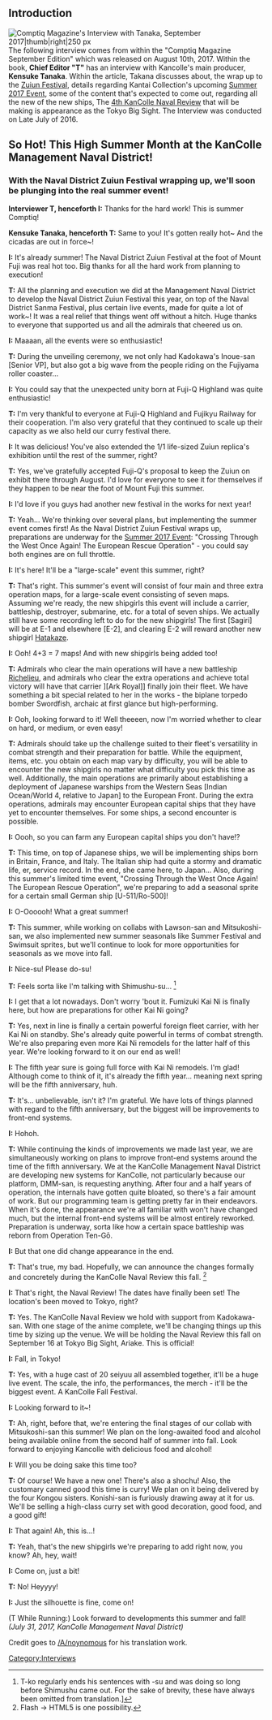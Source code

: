 ==Introduction==
[[File: Comtiq_Interview_2017.jpg|Comptiq Magazine's Interview with Tanaka, September 2017|thumb|right|250 px]]
The following interview comes from within the "Comptiq Magazine September Edition" which was released on August 10th, 2017. Within the book, '''Chief Editor "T"''' has an interview with Kancolle's main producer, '''Kensuke Tanaka'''. Within the article, Takana discusses about, the wrap up to the [[Zuiun Festival]], details regarding Kantai Collection's upcoming [[Summer 2017 Event]], some of the content that's expected to come out, regarding all the new of the new ships, The [[KanColle Naval Review|4th KanColle Naval Review]] that will be making is appearance as the Tokyo Big Sight. The Interview was conducted on Late July of 2016.

==So Hot! This High Summer Month at the KanColle Management Naval District!==

===With the Naval District Zuiun Festival wrapping up, we'll soon be plunging into the real summer event!===

'''Interviewer T, henceforth I:''' Thanks for the hard work! This is summer Comptiq!

'''Kensuke Tanaka, henceforth T:''' Same to you! It's gotten really hot~ And the cicadas are out in force~!

'''I:''' It's already summer! The Naval District Zuiun Festival at the foot of Mount Fuji was real hot too. Big thanks for all the hard work from planning to execution!

'''T:''' All the planning and execution we did at the Management Naval District to develop the Naval District Zuiun Festival this year, on top of the Naval District Sanma Festival, plus certain live events, made for quite a lot of work~! It was a real relief that things went off without a hitch. Huge thanks to everyone that supported us and all the admirals that cheered us on.
 
'''I:''' Maaaan, all the events were so enthusiastic!

'''T:''' During the unveiling ceremony, we not only had Kadokawa's Inoue-san [Senior VP], but also got a big wave from the people riding on the Fujiyama roller coaster...

'''I:''' You could say that the unexpected unity born at Fuji-Q Highland was quite enthusiastic!

'''T:''' I'm very thankful to everyone at Fuji-Q Highland and Fujikyu Railway for their cooperation. I'm also very grateful that they continued to scale up their capacity as we also held our curry festival there.

'''I:''' It was delicious! You've also extended the 1/1 life-sized Zuiun replica's exhibition until the rest of the summer, right?

'''T:''' Yes, we've gratefully accepted Fuji-Q's proposal to keep the Zuiun on exhibit there through August. I'd love for everyone to see it for themselves if they happen to be near the foot of Mount Fuji this summer.
 
'''I:''' I'd love if you guys had another new festival in the works for next year!

'''T:''' Yeah... We're thinking over several plans, but implementing the summer event comes first! As the Naval District Zuiun Festival wraps up, preparations are underway for the [[Summer 2017 Event]]: "Crossing Through the West Once Again! The European Rescue Operation" - you could say both engines are on full throttle.

'''I:''' It's here! It'll be a "large-scale" event this summer, right?

'''T:''' That's right. This summer's event will consist of four main and three extra operation maps, for a large-scale event consisting of seven maps. Assuming we're ready, the new shipgirls this event will include a carrier, battleship, destroyer, submarine, etc. for a total of seven ships. We actually still have some recording left to do for the new shipgirls! The first [Sagiri] will be at E-1 and elsewhere [E-2], and clearing E-2 will reward another new shipgirl [[Hatakaze]].

'''I:''' Ooh! 4+3 = 7 maps! And with new shipgirls being added too!
 
'''T:''' Admirals who clear the main operations will have a new battleship [[Richelieu]], and admirals who clear the extra operations and achieve total victory will have that carrier ][Ark Royal]] finally join their fleet. We have something a bit special related to her in the works - the biplane torpedo bomber Swordfish, archaic at first glance but high-performing.

'''I:''' Ooh, looking forward to it! Well theeeen, now I'm worried whether to clear on hard, or medium, or even easy!

'''T:''' Admirals should take up the challenge suited to their fleet's versatility in combat strength and their preparation for battle. While the equipment, items, etc. you obtain on each map vary by difficulty, you will be able to encounter the new shipgirls no matter what difficulty you pick this time as well. Additionally, the main operations are primarily about establishing a deployment of Japanese warships from the Western Seas [Indian Ocean/World 4, relative to Japan] to the European Front. During the extra operations, admirals may encounter European capital ships that they have yet to encounter themselves. For some ships, a second encounter is possible.

'''I:''' Oooh, so you can farm any European capital ships you don't have!?
 
'''T:''' This time, on top of Japanese ships, we will be implementing ships born in Britain, France, and Italy. The Italian ship had quite a stormy and dramatic life, er, service record. In the end, she came here, to Japan... Also, during this summer's limited time event, "Crossing Through the West Once Again! The European Rescue Operation", we're preparing to add a seasonal sprite for a certain small German ship [U-511/Ro-500]!

'''I:''' O-Oooooh! What a great summer!

'''T:''' This summer, while working on collabs with Lawson-san and Mitsukoshi-san, we also implemented new summer seasonals like Summer Festival and Swimsuit sprites, but we'll continue to look for more opportunities for seasonals as we move into fall.

'''I:''' Nice-su! Please do-su!

'''T:''' Feels sorta like I'm talking with Shimushu-su... <ref>T-ko regularly ends his sentences with -su and was doing so long before Shimushu came out. For the sake of brevity, these have always been omitted from translation.]</ref>
 
'''I:''' I get that a lot nowadays. Don't worry 'bout it. Fumizuki Kai Ni is finally here, but how are preparations for other Kai Ni going?

'''T:''' Yes, next in line is finally a certain powerful foreign fleet carrier, with her Kai Ni on standby. She's already quite powerful in terms of combat strength. We're also preparing even more Kai Ni remodels for the latter half of this year. We're looking forward to it on our end as well!

'''I:''' The fifth year sure is going full force with Kai Ni remodels. I'm glad! Although come to think of it, it's already the fifth year... meaning next spring will be the fifth anniversary, huh.
 
'''T:''' It's... unbelievable, isn't it? I'm grateful. We have lots of things planned with regard to the fifth anniversary, but the biggest will be improvements to front-end systems.

'''I:''' Hohoh.

'''T:''' While continuing the kinds of improvements we made last year, we are simultaneously working on plans to improve front-end systems around the time of the fifth anniversary. We at the KanColle Management Naval District are developing new systems for KanColle, not particularly because our platform, DMM-san, is requesting anything. After four and a half years of operation, the internals have gotten quite bloated, so there's a fair amount of work. But our programming team is getting pretty far in their endeavors. When it's done, the appearance we're all familiar with won't have changed much, but the internal front-end systems will be almost entirely reworked. Preparation is underway, sorta like how a certain space battleship was reborn from Operation Ten-Gō.

'''I:''' But that one did change appearance in the end.

'''T:''' That's true, my bad. Hopefully, we can announce the changes formally and concretely during the KanColle Naval Review this fall. <ref>Flash -> HTML5 is one possibility.</ref>
 
'''I:''' That's right, the Naval Review! The dates have finally been set! The location's been moved to Tokyo, right?

'''T:''' Yes. The KanColle Naval Review we hold with support from Kadokawa-san. With one stage of the anime complete, we'll be changing things up this time by sizing up the venue. We will be holding the Naval Review this fall on September 16 at Tokyo Big Sight, Ariake. This is official!

'''I:''' Fall, in Tokyo!

'''T:''' Yes, with a huge cast of 20 seiyuu all assembled together, it'll be a huge live event. The scale, the info, the performances, the merch - it'll be the biggest event. A KanColle Fall Festival.

'''I:''' Looking forward to it~!
 
'''T:''' Ah, right, before that, we're entering the final stages of our collab with Mitsukoshi-san this summer! We plan on the long-awaited food and alcohol being available online from the second half of summer into fall. Look forward to enjoying Kancolle with delicious food and alcohol!

'''I:''' Will you be doing sake this time too?

'''T:''' Of course! We have a new one! There's also a shochu! Also, the customary canned good this time is curry! We plan on it being delivered by the four Kongou sisters. Konishi-san is furiously drawing away at it for us. We'll be selling a high-class curry set with good decoration, good food, and a good gift!
 
'''I:''' That again! Ah, this is...!

'''T:''' Yeah, that's the new shipgirls we're preparing to add right now, you know? Ah, hey, wait!

'''I:''' Come on, just a bit!

'''T:''' No! Heyyyy!

'''I:''' Just the silhouette is fine, come on!

(T While Running:) Look forward to developments this summer and fall!
''
(July 31, 2017, KanColle Management Naval District)''

<references/>

Credit goes to [[/A/noynomous]] for his translation work.
{{Interview}}
[[Category:Interviews]]